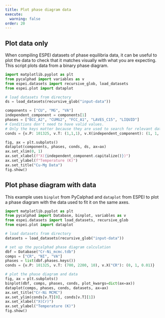 ```yaml
---
title: Plot phase diagram data
execute:
  warning: false
order: 20
---
```

## Plot data only

When compiling ESPEI datasets of phase equilibria data, it can be useful
to plot the data to check that it matches visually with what you are
expecting.
This script plots data from a binary phase diagram.

``` python
import matplotlib.pyplot as plt
from pycalphad import variables as v
from espei.datasets import recursive_glob, load_datasets
from espei.plot import dataplot

# load datasets from directory
ds = load_datasets(recursive_glob("input-data"))

components = ["CU", "MG", "VA"]
independent_component = components[1]
phases = ["BCC_A2", "CUMG2", "FCC_A1", "LAVES_C15", "LIQUID"]
# Conditions don't need to have valid values.
# Only the keys matter because they are used to search for relevant data.
conds = {v.P: 101325, v.T: (1,1,1), v.X(independent_component): (1, 1, 1)}

fig, ax = plt.subplots()
dataplot(components, phases, conds, ds, ax=ax)
ax.set_xlim(0, 1)
ax.set_xlabel(f"X({independent_component.capitalize()})")
ax.set_ylabel(f"Temperature (K)")
ax.set_title("Cu-Mg Data")
fig.show()
```


## Plot phase diagram with data

This example uses `binplot` from PyCalphad and `dataplot` from ESPEI to plot a phase diagram with the data used to fit it on the same axes.

``` python
import matplotlib.pyplot as plt
from pycalphad import Database, binplot, variables as v
from espei.datasets import load_datasets, recursive_glob
from espei.plot import dataplot

# load datasets from directory
datasets = load_datasets(recursive_glob("input-data"))

# set up the pycalphad phase diagram calculation
dbf = Database("Cr-Ni_mcmc.tdb")
comps = ["CR", "NI", "VA"]
phases = list(dbf.phases.keys())
conds = {v.P: 101325, v.T: (700, 2200, 10), v.X("CR"): (0, 1, 0.01)}

# plot the phase diagram and data
fig, ax = plt.subplots()
binplot(dbf, comps, phases, conds, plot_kwargs=dict(ax=ax))
dataplot(comps, phases, conds, datasets, ax=ax)
ax.set_title("Cr-Ni MCMC")
ax.set_ylim(conds[v.T][0], conds[v.T][1])
ax.set_xlabel("X(Cr)")
ax.set_ylabel("Temperature (K)")
fig.show()
```
